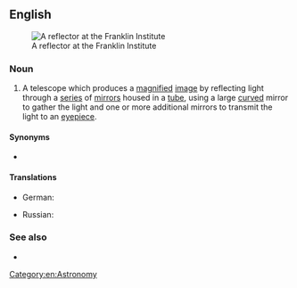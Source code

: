 ==English==
{{wikipedia}}
[[File:Franklin reflector 24.jpg|thumb|A reflector at the Franklin Institute]]

===Noun===
{{en-noun}}

# A telescope which produces a [[magnify|magnified]] [[image]] by reflecting light through a [[series]] of [[mirror]]s housed in a [[tube]], using a large [[curved]] mirror to gather the light and one or more additional mirrors to transmit the light to an [[eyepiece]].

====Synonyms====
* {{l|en|reflector}}

====Translations====
{{trans-top|}}
* German: {{t+|de|Spiegelteleskop|n}}
{{trans-mid}}
* Russian: {{t+|ru|рефлектор|m|sc=Cyrl}}
{{trans-bottom}}

===See also===
* {{l|en|refracting telescope}}

[[Category:en:Astronomy]]